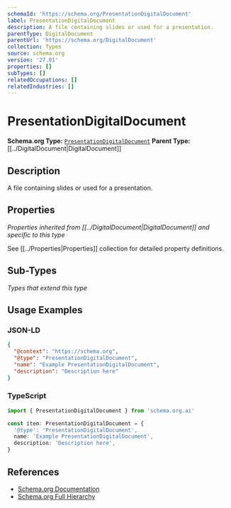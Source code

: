 ```yaml
---
schemaId: 'https://schema.org/PresentationDigitalDocument'
label: PresentationDigitalDocument
description: A file containing slides or used for a presentation.
parentType: DigitalDocument
parentUrl: 'https://schema.org/DigitalDocument'
collection: Types
source: schema.org
version: '27.01'
properties: []
subTypes: []
relatedOccupations: []
relatedIndustries: []
---
```

# PresentationDigitalDocument

**Schema.org Type:** [`PresentationDigitalDocument`](https://schema.org/PresentationDigitalDocument)
**Parent Type:** [[../DigitalDocument|DigitalDocument]]

## Description

A file containing slides or used for a presentation.

## Properties

*Properties inherited from [[../DigitalDocument|DigitalDocument]] and specific to this type*

See [[../Properties|Properties]] collection for detailed property definitions.

## Sub-Types

*Types that extend this type*

## Usage Examples

### JSON-LD

```json
{
  "@context": "https://schema.org",
  "@type": "PresentationDigitalDocument",
  "name": "Example PresentationDigitalDocument",
  "description": "Description here"
}
```

### TypeScript

```typescript
import { PresentationDigitalDocument } from 'schema.org.ai'

const item: PresentationDigitalDocument = {
  '@type': 'PresentationDigitalDocument',
  name: 'Example PresentationDigitalDocument',
  description: 'Description here',
}
```

## References

- [Schema.org Documentation](https://schema.org/PresentationDigitalDocument)
- [Schema.org Full Hierarchy](https://schema.org/docs/full.html)
